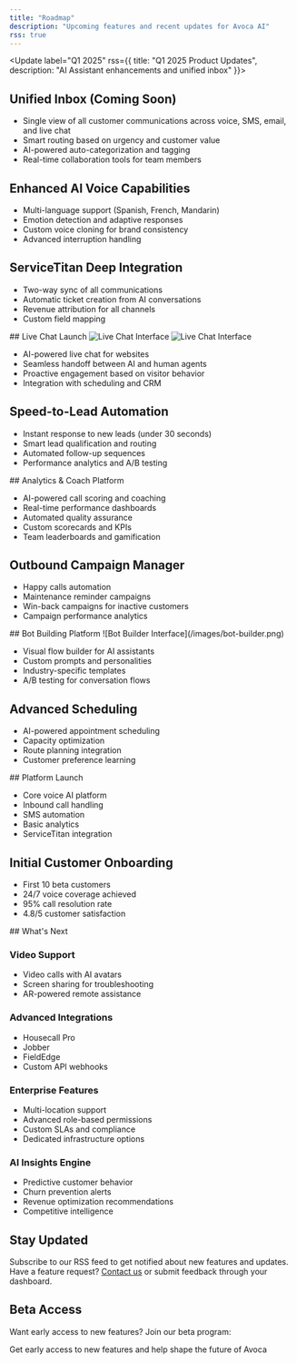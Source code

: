 ```yaml
---
title: "Roadmap"
description: "Upcoming features and recent updates for Avoca AI"
rss: true
---
```


<Update label="Q1 2025" rss={{ title: "Q1 2025 Product Updates", description: "AI Assistant enhancements and unified inbox" }}>
  ## Unified Inbox (Coming Soon)
  
  - Single view of all customer communications across voice, SMS, email, and live chat
  - Smart routing based on urgency and customer value
  - AI-powered auto-categorization and tagging
  - Real-time collaboration tools for team members
  
  ## Enhanced AI Voice Capabilities
  
  - Multi-language support (Spanish, French, Mandarin)
  - Emotion detection and adaptive responses
  - Custom voice cloning for brand consistency
  - Advanced interruption handling
  
  ## ServiceTitan Deep Integration
  
  - Two-way sync of all communications
  - Automatic ticket creation from AI conversations
  - Revenue attribution for all channels
  - Custom field mapping
</Update>

<Update label="December 2024">
  ## Live Chat Launch
  
  <Frame>
    <img
      className="block dark:hidden"
      src="/images/hero-light.png"
      alt="Live Chat Interface"
    />
    <img
      className="hidden dark:block"
      src="/images/hero-dark.png"
      alt="Live Chat Interface"
    />
  </Frame>
  
  - AI-powered live chat for websites
  - Seamless handoff between AI and human agents
  - Proactive engagement based on visitor behavior
  - Integration with scheduling and CRM
  
  ## Speed-to-Lead Automation
  
  - Instant response to new leads (under 30 seconds)
  - Smart lead qualification and routing
  - Automated follow-up sequences
  - Performance analytics and A/B testing
</Update>

<Update label="November 2024">
  ## Analytics & Coach Platform
  
  - AI-powered call scoring and coaching
  - Real-time performance dashboards
  - Automated quality assurance
  - Custom scorecards and KPIs
  - Team leaderboards and gamification
  
  ## Outbound Campaign Manager
  
  - Happy calls automation
  - Maintenance reminder campaigns
  - Win-back campaigns for inactive customers
  - Campaign performance analytics
</Update>

<Update label="October 2024">
  ## Bot Building Platform
  
  <Frame>
    ![Bot Builder Interface](/images/bot-builder.png)
  </Frame>
  
  - Visual flow builder for AI assistants
  - Custom prompts and personalities
  - Industry-specific templates
  - A/B testing for conversation flows
  
  ## Advanced Scheduling
  
  - AI-powered appointment scheduling
  - Capacity optimization
  - Route planning integration
  - Customer preference learning
</Update>

<Update label="September 2024">
  ## Platform Launch
  
  - Core voice AI platform
  - Inbound call handling
  - SMS automation
  - Basic analytics
  - ServiceTitan integration
  
  ## Initial Customer Onboarding
  
  - First 10 beta customers
  - 24/7 voice coverage achieved
  - 95% call resolution rate
  - 4.8/5 customer satisfaction
</Update>

<Update label="Q2 2025 Preview">
  ## What's Next
  
  ### Video Support
  - Video calls with AI avatars
  - Screen sharing for troubleshooting
  - AR-powered remote assistance
  
  ### Advanced Integrations
  - Housecall Pro
  - Jobber
  - FieldEdge
  - Custom API webhooks
  
  ### Enterprise Features
  - Multi-location support
  - Advanced role-based permissions
  - Custom SLAs and compliance
  - Dedicated infrastructure options
  
  ### AI Insights Engine
  - Predictive customer behavior
  - Churn prevention alerts
  - Revenue optimization recommendations
  - Competitive intelligence
</Update>

## Stay Updated

Subscribe to our RSS feed to get notified about new features and updates. Have a feature request? [Contact us](mailto:support@avoca.ai) or submit feedback through your dashboard.

## Beta Access

Want early access to new features? Join our beta program:

<Card title="Join Beta Program" icon="flask" href="https://app.avoca.ai/beta">
  Get early access to new features and help shape the future of Avoca
</Card>